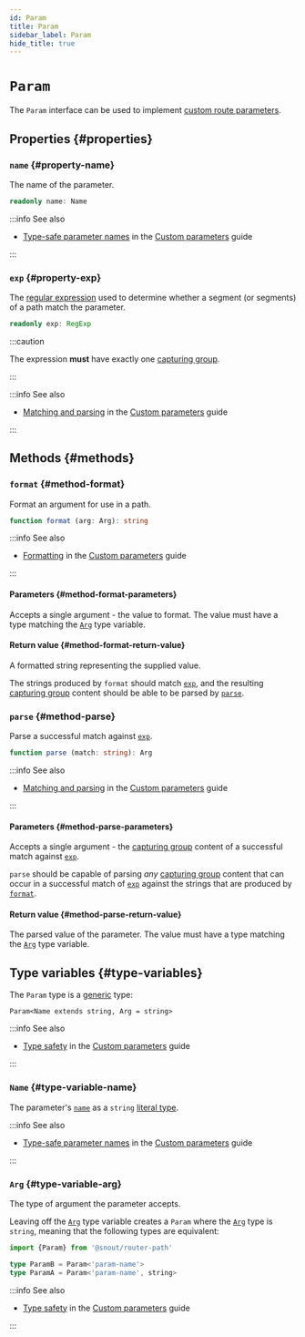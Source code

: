 ```yaml
---
id: Param
title: Param
sidebar_label: Param
hide_title: true
---
```


# `Param`

The `Param` interface can be used to implement [custom route parameters].

## Properties {#properties}

### `name` {#property-name}

The name of the parameter.

```ts no-transpile
readonly name: Name
```

:::info See also

- [Type-safe parameter names] in the [Custom parameters] guide

:::

### `exp` {#property-exp}

The [regular expression] used to determine whether a segment (or segments) of a
path match the parameter.

```ts no-transpile
readonly exp: RegExp
```

:::caution

The expression **must** have exactly one [capturing group].

:::

:::info See also

- [Matching and parsing] in the [Custom parameters] guide

:::

## Methods {#methods}

### `format` {#method-format}

Format an argument for use in a path.

```ts no-transpile
function format (arg: Arg): string
```

:::info See also

- [Formatting] in the [Custom parameters] guide

:::

#### Parameters {#method-format-parameters}

Accepts a single argument - the value to format. The value must have a type
matching the [`Arg`] type variable.

#### Return value {#method-format-return-value}

A formatted string representing the supplied value.

The strings produced by `format` should match [`exp`], and the resulting
[capturing group] content should be able to be parsed by [`parse`].

### `parse` {#method-parse}

Parse a successful match against [`exp`].

```ts no-transpile
function parse (match: string): Arg
```

:::info See also

- [Matching and parsing] in the [Custom parameters] guide

:::

#### Parameters {#method-parse-parameters}

Accepts a single argument - the [capturing group] content of a successful match
against [`exp`].

`parse` should be capable of parsing *any* [capturing group] content that can
occur in a successful match of [`exp`] against the strings that are produced by
[`format`].

#### Return value {#method-parse-return-value}

The parsed value of the parameter. The value must have a type matching the
[`Arg`] type variable.

## Type variables {#type-variables}

The `Param` type is a [generic] type:

    Param<Name extends string, Arg = string>

:::info See also

- [Type safety] in the [Custom parameters] guide

:::

### `Name` {#type-variable-name}

The parameter's [`name`] as a `string` [literal type].

:::info See also

- [Type-safe parameter names] in the [Custom parameters] guide

:::

### `Arg` {#type-variable-arg}

The type of argument the parameter accepts.

Leaving off the [`Arg`] type variable creates a `Param` where the [`Arg`] type
is `string`, meaning that the following types are equivalent:

```ts no-transpile
import {Param} from '@snout/router-path'

type ParamB = Param<'param-name'>
type ParamA = Param<'param-name', string>
```

:::info See also

- [Type safety] in the [Custom parameters] guide

:::

<!-- References -->

[`arg`]: #type-variable-arg
[`exp`]: #property-exp
[`format`]: #method-format
[`name`]: #property-name
[`parse`]: #method-parse
[custom parameters]: ../../guides/custom-parameters.mdx
[custom route parameters]: ../../guides/custom-parameters.mdx
[formatting]: ../../guides/custom-parameters.mdx#formatting
[matching and parsing]: ../../guides/custom-parameters.mdx#matching-and-parsing
[type safety]: ../../guides/custom-parameters.mdx#type-safety
[type-safe parameter names]: ../../guides/custom-parameters.mdx#type-safe-parameter-names

[capturing group]: https://javascript.info/regexp-groups
[generic]: https://www.typescriptlang.org/docs/handbook/2/generics.html
[literal type]: https://www.typescriptlang.org/docs/handbook/2/everyday-types.html#literal-types
[regular expression]: https://developer.mozilla.org/docs/Web/JavaScript/Guide/Regular_Expressions
